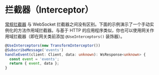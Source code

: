 # 拦截器（Interceptor）

[常规拦截器](/interceptors) 与 WebSocket 拦截器之间没有区别。下面的示例演示了一个手动实例化的方法作用域拦截器。与基于 HTTP 的应用程序类似，你也可以使用网关作用域拦截器（即在网关类前添加 `@UseInterceptors()` 装饰器）。

```ts
@UseInterceptors(new TransformInterceptor())
@SubscribeMessage('events')
handleEvent(client: Client, data: unknown): WsResponse<unknown> {
  const event = 'events';
  return { event, data };
}
```
